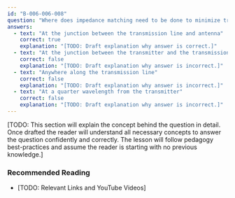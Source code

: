 ```yaml
---
id: "B-006-006-008"
question: "Where does impedance matching need to be done to minimize transmission line losses in an antenna system?"
answers:
  - text: "At the junction between the transmission line and antenna"
    correct: true
    explanation: "[TODO: Draft explanation why answer is correct.]"
  - text: "At the junction between the transmitter and the transmission line"
    correct: false
    explanation: "[TODO: Draft explanation why answer is incorrect.]"
  - text: "Anywhere along the transmission line"
    correct: false
    explanation: "[TODO: Draft explanation why answer is incorrect.]"
  - text: "At a quarter wavelength from the transmitter"
    correct: false
    explanation: "[TODO: Draft explanation why answer is incorrect.]"
---
```


[TODO: This section will explain the concept behind the question in detail. Once drafted the reader will understand all necessary concepts to answer the question confidently and correctly. The lesson will follow pedagogy best-practices and assume the reader is starting with no previous knowledge.]

### Recommended Reading

- [TODO: Relevant Links and YouTube Videos]
